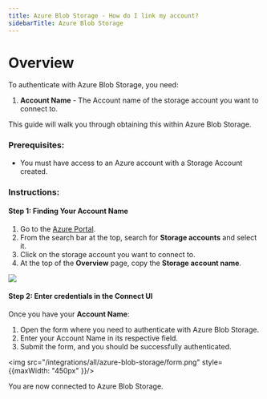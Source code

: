```yaml
---
title: Azure Blob Storage - How do I link my account?
sidebarTitle: Azure Blob Storage
---
```


# Overview

To authenticate with Azure Blob Storage, you need:
1. **Account Name** - The Account name of the storage account you want to connect to.

This guide will walk you through obtaining this within Azure Blob Storage.

### Prerequisites:

- You must have access to an Azure account with a Storage Account created.

### Instructions:

#### Step 1: Finding Your Account Name
1. Go to the [Azure Portal](https://portal.azure.com/).
2. From the search bar at the top, search for **Storage accounts** and select it.
3. Click on the storage account you want to connect to.
4. At the top of the **Overview** page, copy the **Storage account name**.
<img src="/integrations/all/azure-blob-storage/storage-account.png" />

#### Step 2: Enter credentials in the Connect UI

Once you have your **Account Name**:
1. Open the form where you need to authenticate with Azure Blob Storage.
2. Enter your Account Name in its respective field.
3. Submit the form, and you should be successfully authenticated.


<img src="/integrations/all/azure-blob-storage/form.png" style={{maxWidth: "450px" }}/>

You are now connected to Azure Blob Storage.
 